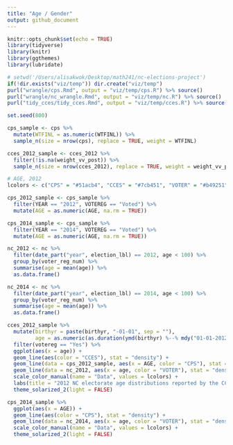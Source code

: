 ```yaml
---
title: "Age / Gender"
output: github_document
---
```


```r
knitr::opts_chunk$set(echo = TRUE)
library(tidyverse)
library(knitr)
library(ggthemes)
library(lubridate)
```

```r
# setwd('/Users/alisakwok/Desktop/math241/nc-elections-project')
if(!dir.exists("viz/temp")) dir.create("viz/temp")
purl("wrangle/cps.Rmd", output = "viz/temp/cps.R") %>% source()
purl("wrangle/nc_wrangle.Rmd", output = "viz/temp/nc.R") %>% source()
purl("tidy_cces/tidy_cces.Rmd", output = "viz/temp/cces.R") %>% source()
```

```r
set.seed(800)

cps_sample <- cps %>%
  mutate(WTFINL = as.numeric(WTFINL)) %>%
  sample_n(size = nrow(cps), replace = TRUE, weight = WTFINL)

cces_2012_sample <- cces_2012 %>%
  filter(!is.na(weight_vv_post)) %>%
  sample_n(size = nrow(cces_2012), replace = TRUE, weight = weight_vv_post)
```


```r
# AGE, 2012
lcolors <- c("CPS" = "#51acb4", "CCES" = "#7cb451", "VOTER" = "#b49251")

cps_2012_sample <- cps_sample %>%
  filter(YEAR == "2012", VOTEREG == "Voted") %>%
  mutate(AGE = as.numeric(AGE, na.rm = TRUE))

cps_2014_sample <- cps_sample %>%
  filter(YEAR == "2014", VOTEREG == "Voted") %>%
  mutate(AGE = as.numeric(AGE, na.rm = TRUE))

nc_2012 <- nc %>%
  filter(date_part("year", election_lbl) == 2012, age < 100) %>%
  group_by(voter_reg_num) %>%
  summarise(age = mean(age)) %>%
  as.data.frame()

nc_2014 <- nc %>%
  filter(date_part("year", election_lbl) == 2014, age < 100) %>%
  group_by(voter_reg_num) %>%
  summarise(age = mean(age)) %>%
  as.data.frame()

cces_2012_sample %>%
  mutate(birthyr = paste(birthyr, "-01-01", sep = ""),
         age = as.numeric(as.duration(ymd(birthyr) %--% mdy("01-01-2012")), "years")) %>%
  filter(votereg == "Yes") %>%
  ggplot(aes(x = age)) +
  geom_line(aes(color = "CCES"), stat = "density") +
  geom_line(data = cps_2012_sample, aes(x = AGE, color = "CPS"), stat = "density") +
  geom_line(data = nc_2012, aes(x = age, color = "VOTER"), stat = "density") +
  scale_color_manual(name = "Data", values = lcolors) +
  labs(title = "2012 NC electorate age distributions reported by the CCES, CPS, and voter file", x = "Age", y = "Density") +
  theme_solarized_2(light = FALSE)

cps_2014_sample %>%
  ggplot(aes(x = AGE)) +
  geom_line(aes(color = "CPS"), stat = "density") +
  geom_line(data = nc_2014, aes(x = age, color = "VOTER"), stat = "density") +
  scale_color_manual(name = "Data", values = lcolors) +
  theme_solarized_2(light = FALSE)
```



